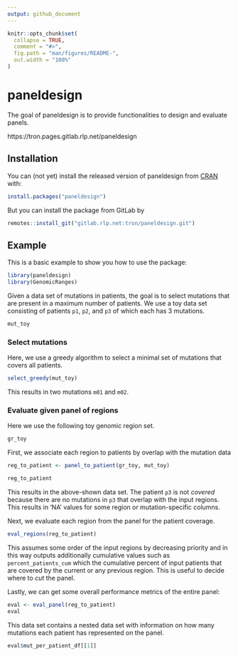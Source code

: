 ```yaml
---
output: github_document
---
```


<!-- README.md is generated from README.Rmd. Please edit that file -->

```r
knitr::opts_chunk$set(
  collapse = TRUE,
  comment = "#>",
  fig.path = "man/figures/README-",
  out.width = "100%"
)
```

# paneldesign

<!-- badges: start -->
<!-- badges: end -->

The goal of paneldesign is to provide functionalities to design and evaluate panels. 

https://tron.pages.gitlab.rlp.net/paneldesign

## Installation

You can (not yet) install the released version of paneldesign from [CRAN](https://CRAN.R-project.org) with:

``` r
install.packages("paneldesign")
```

But you can install the package from GitLab by

``` r
remotes::install_git("gitlab.rlp.net:tron/paneldesign.git")
```


## Example

This is a basic example to show you how to use the package:

```r
library(paneldesign)
library(GenomicRanges)

```

Given a data set of mutations in patients, the goal is to select mutations that are present in a maximum number of patients. 
We use a toy data set consisting of patients `p1`, `p2`, and `p3` of which each has 3 mutations.

```r
mut_toy
```


### Select mutations

Here, we use a greedy algorithm to select a minimal set of mutations that 
covers all patients. 

```r
select_greedy(mut_toy)
```

This results in two mutations `m01` and `m02`.

### Evaluate given panel of regions

Here we use the following toy genomic region set.

```r
gr_toy
```

First, we associate each region to patients by overlap with the mutation data

```r
reg_to_patient <- panel_to_patient(gr_toy, mut_toy)

reg_to_patient
```

This results in the above-shown data set. The patient `p3` is not *covered* 
because there are no mutations in `p3` that overlap with the input regions. 
This results in 'NA' values for some region or mutation-specific columns. 

Next, we evaluate each region from the panel for the patient coverage.

```r
eval_regions(reg_to_patient)

```

This assumes some order of the input regions by decreasing priority and in this
way outputs additionally cumulative values such as `percent_patients_cum` which 
the cumulative percent of input patients that are covered by the current or any 
previous region. This is useful to decide where to *cut* the panel.

Lastly, we can get some overall performance metrics of the entire panel:

```r
eval <- eval_panel(reg_to_patient)
eval
```

This data set contains a nested data set with information on how many mutations 
each patient has represented on the panel.

```r
eval$mut_per_patient_df[[1]]

```


